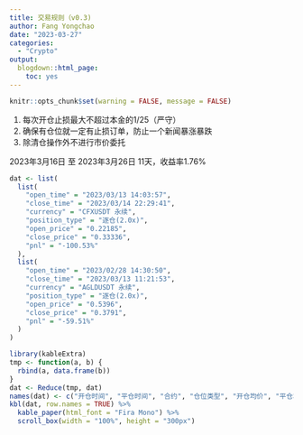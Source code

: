```yaml
---
title: 交易规则（v0.3)
author: Fang Yongchao
date: "2023-03-27"
categories:
  - "Crypto"
output:
  blogdown::html_page:
    toc: yes
---
```


```r
knitr::opts_chunk$set(warning = FALSE, message = FALSE)
```

1. 每次开仓止损最大不超过本金的1/25（严守）
1. 确保有仓位就一定有止损订单，防止一个新闻暴涨暴跌
1. 除清仓操作外不进行市价委托

2023年3月16日 至 2023年3月26日 11天，收益率1.76%

```r
dat <- list(
  list(
    "open_time" = "2023/03/13 14:03:57",
    "close_time" = "2023/03/14 22:29:41",
    "currency" = "CFXUSDT 永续",
    "position_type" = "逐仓(2.0x)",
    "open_price" = "0.22185",
    "close_price" = "0.33336",
    "pnl" = "-100.53%"
  ),
  list(
    "open_time" = "2023/02/28 14:30:50",
    "close_time" = "2023/03/13 11:21:53",
    "currency" = "AGLDUSDT 永续",
    "position_type" = "逐仓(2.0x)",
    "open_price" = "0.5396",
    "close_price" = "0.3791",
    "pnl" = "-59.51%"
  )
)
```

```r
library(kableExtra)
tmp <- function(a, b) {
  rbind(a, data.frame(b))
}
dat <- Reduce(tmp, dat)
names(dat) <- c("开仓时间", "平仓时间", "合约", "仓位类型", "开仓均价", "平仓均价", "收益率")
kbl(dat, row.names = TRUE) %>%
  kable_paper(html_font = "Fira Mono") %>%
  scroll_box(width = "100%", height = "300px")
```